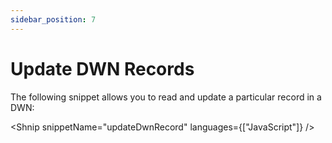 ```yaml
---
sidebar_position: 7
---
```



# Update DWN Records

The following snippet allows you to read and update a particular record in a DWN:

<Shnip snippetName="updateDwnRecord" languages={["JavaScript"]} />
